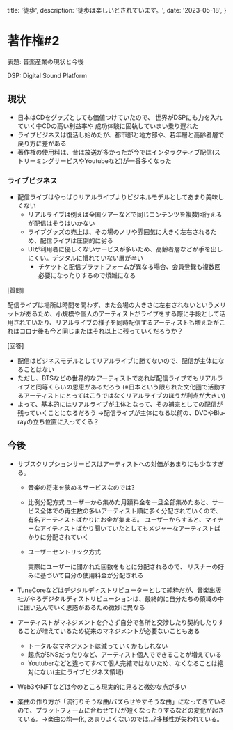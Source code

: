   title: '徒歩',
  description: '徒歩は楽しいとされています。',
  date: '2023-05-18',
}

# 著作権#2

表題: 音楽産業の現状と今後

DSP: Digital Sound Platform

## 現状

- 日本はCDをグッズとしても価値つけていたので、
  世界がDSPにも力を入れていく中CDの高い利益率や
  成功体験に固執していまい乗り遅れた
- ライブビジネスは復活し始めたが、都市部と地方部や、若年層と高齢者層で戻り方に差がある
- 著作権の使用料は、昔は放送が多かったが今ではインタラクティブ配信(ストリーミングサービスやYoutubeなど)が一番多くなった

### ライブビジネス

- 配信ライブはやっぱりリアルライブよりビジネルモデルとしてあまり美味しくない
  - リアルライブは例えば全国ツアーなどで同じコンテンツを複数回行えるが配信はそうはいかない
  - ライブグッズの売上は、その場のノリや雰囲気に大きく左右されるため、配信ライブは圧倒的に劣る
  - UIが利用者に優しくないサービスが多いため、高齢者層などが手を出しにくい。デジタルに慣れていない層が辛い
    - チケットと配信プラットフォームが異なる場合、会員登録も複数回必要になったりするので煩雑になる

[質問]

配信ライブは場所は時間を問わず、また会場の大きさに左右されないというメリットがあるため、小規模や個人のアーティストがライブをする際に手段として活用されていたり、リアルライブの様子を同時配信するアーティストも増えたがこれはコロナ後も今と同じまたはそれ以上に残っていくだろうか？

[回答]

- 配信はビジネスモデルとしてリアルライブに勝てないので、配信が主体になることはない
- ただし、BTSなどの世界的なアーティストであれば配信ライブでもリアルライブと同等くらいの恩恵があるだろう
  (※日本という限られた文化圏で活動するアーティストにとってはこうではなくリアルライブのほうが利点が大きい)
- よって、基本的にはリアルライブが主体となって、その補完としての配信が残っていくことになるだろう
  →配信ライブが主体になる以前の、DVDやBlu-rayの立ち位置に入ってくる？

## 今後

- サブスクリプションサービスはアーティストへの対価があまりにも少なすぎる。

  - 音楽の将来を狭めるサービスなのでは?

  - 比例分配方式
    ユーザーから集めた月額料金を一旦全部集めたあと、サービス全体での再生数の多いアーティスト順に多く分配されていくので、有名アーティストばかりにお金が集まる。
    ユーザーからすると、マイナーなアイティストばかり聞いていたとしてもメジャーなアーティストばかりに分配されていく

  - ユーザーセントリック方式

    実際にユーザーに聞かれた回数をもとに分配されるので、
    リスナーの好みに基づいて自分の使用料金が分配される

- TuneCoreなどはデジタルディストリビューターとして純粋だが、音楽出版社がやるデジタルディストリビューションは、最終的に自分たちの領域の中に囲い込んでいく思惑があるため微妙に異なる

- アーティストがマネジメントを介さず自分で各所と交渉したり契約したりすることが増えているため従来のマネジメントが必要ないこともある

  - トータルなマネジメントは減っていくかもしれない
  - 起点がSNSだったりなど、アーティスト個人でできることが増えている
  - Youtuberなどと違ってすべて個人完結ではないため、なくなることは絶対にない(主にライブビジネス領域)

- Web3やNFTなどは今のところ現実的に見ると微妙な点が多い

- 楽曲の作り方が「流行りそうな曲/バズらせやすそうな曲」になってきているので、プラットフォームに合わせて尺が短くなったりするなどの変化が起きている。→楽曲の均一化, あまりよくないのでは...?多様性が失われている。
